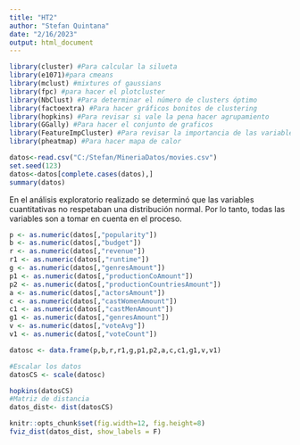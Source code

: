 ---
title: "HT2"
author: "Stefan Quintana"
date: "2/16/2023"
output: html_document
---

```{r, echo=FALSE}
library(cluster) #Para calcular la silueta
library(e1071)#para cmeans
library(mclust) #mixtures of gaussians
library(fpc) #para hacer el plotcluster
library(NbClust) #Para determinar el número de clusters óptimo
library(factoextra) #Para hacer gráficos bonitos de clustering
library(hopkins) #Para revisar si vale la pena hacer agrupamiento
library(GGally) #Para hacer el conjunto de graficos
library(FeatureImpCluster) #Para revisar la importancia de las variables en los grupos.
library(pheatmap) #Para hacer mapa de calor
```

```{r, echo=False}
datos<-read.csv("C:/Stefan/MineriaDatos/movies.csv")
set.seed(123)
datos<-datos[complete.cases(datos),]
summary(datos)
```
En el análisis exploratorio realizado se determinó que las variables cuantitativas no respetaban una distribución normal. Por lo tanto, todas las variables son a tomar en cuenta en el proceso.

```{r, echo=FALSE}

p <- as.numeric(datos[,"popularity"])
b <- as.numeric(datos[,"budget"])
r <- as.numeric(datos[,"revenue"])
r1 <- as.numeric(datos[,"runtime"])
g <- as.numeric(datos[,"genresAmount"])
p1 <- as.numeric(datos[,"productionCoAmount"])
p2 <- as.numeric(datos[,"productionCountriesAmount"])
a <- as.numeric(datos[,"actorsAmount"])
c <- as.numeric(datos[,"castWomenAmount"])
c1 <- as.numeric(datos[,"castMenAmount"])
g1 <- as.numeric(datos[,"genresAmount"])
v <- as.numeric(datos[,"voteAvg"])
v1 <- as.numeric(datos[,"voteCount"])

datosc <- data.frame(p,b,r,r1,g,p1,p2,a,c,c1,g1,v,v1)

#Escalar los datos
datosCS <- scale(datosc)
```

```{r} 
hopkins(datosCS)
#Matriz de distancia
datos_dist<- dist(datosCS)
```
```{r}
knitr::opts_chunk$set(fig.width=12, fig.height=8) 
fviz_dist(datos_dist, show_labels = F)
```


